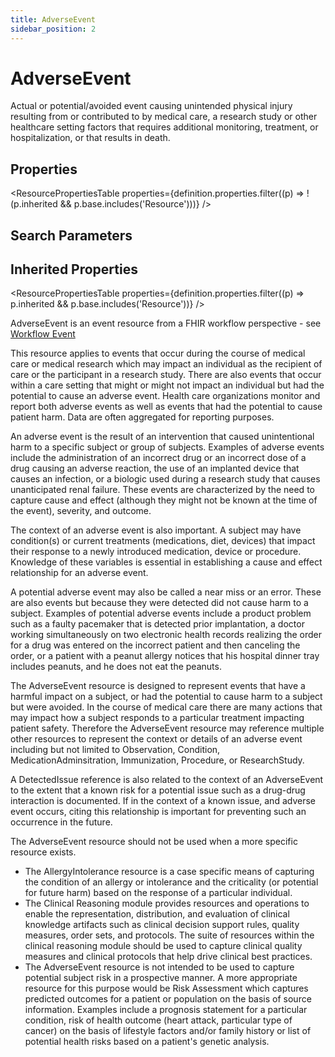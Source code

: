 ```yaml
---
title: AdverseEvent
sidebar_position: 2
---
```



# AdverseEvent

Actual or potential/avoided event causing unintended physical injury resulting from or contributed to by medical care, a research study or other healthcare setting factors that requires additional monitoring, treatment, or hospitalization, or that results in death.

<Tabs queryString="section">
  <TabItem value="schema" label="Schema" default>

## Properties

<ResourcePropertiesTable
  properties={definition.properties.filter((p) => !(p.inherited && p.base.includes('Resource')))}
/>

## Search Parameters

<SearchParamsTable searchParams={definition.searchParameters} />

## Inherited Properties

<ResourcePropertiesTable properties={definition.properties.filter((p) => p.inherited && p.base.includes('Resource'))} />

  </TabItem>
<TabItem value="usage" label="Usage">
<div>   <a name="scope"></a>      <p>    <Link to="/docs/api/fhir/resources/adverseevent">AdverseEvent</Link> is an event resource from a FHIR workflow perspective - see <a href="https://www.hl7.org/fhir/workflow.html#event">Workflow Event</a>   </p>   <p>    This resource applies to events that occur during the course of medical care or medical research which may impact an individual as the recipient of care or the participant in a research study.  There are also events that occur within a care setting that might or might not impact an individual but had the potential to cause an adverse event.  Health care organizations monitor and report both adverse events as well as events that had the potential to cause patient harm.  Data are often aggregated for reporting purposes.     </p>   <p>    An adverse event is the result of an intervention that caused unintentional harm to a specific subject or group of subjects.  Examples of adverse events include the administration of an incorrect drug or an incorrect dose of a drug causing an adverse reaction, the use of an implanted device that causes an infection, or a biologic used during a research study that causes unanticipated renal failure.   These events are characterized by the need to capture cause and effect (although they might not be known at the time of the event), severity, and outcome.     </p>   <p>    The context of an adverse event is also important.  A subject may have condition(s) or current treatments (medications, diet, devices) that impact their response to a newly introduced medication, device or procedure.  Knowledge of these variables is essential in establishing a cause and effect relationship for an adverse event.     </p>   <p>    A potential adverse event may also be called a near miss or an error.  These are also events but because they were detected did not cause harm to a subject.  Examples of potential adverse events include a product problem such as a faulty pacemaker that is detected prior implantation, a doctor working simultaneously on two electronic health records realizing the order for a drug was entered on the incorrect patient and then canceling the order, or a patient with a peanut allergy notices that his hospital dinner tray includes peanuts, and he does not eat the peanuts.     </p>  </div>
</TabItem>
<TabItem value="relationships" label="Relationships">
<div>   <a name="bnr"></a>      <p>    The <Link to="/docs/api/fhir/resources/adverseevent">AdverseEvent</Link> resource is designed to represent events that have a harmful impact on a subject, or had the potential to cause harm to a subject but were avoided.  In the course of medical care there are many actions that may impact how a subject responds to a particular treatment impacting patient safety.  Therefore the <Link to="/docs/api/fhir/resources/adverseevent">AdverseEvent</Link> resource may reference multiple other resources to represent the context or details of an adverse event including but not limited to  <Link to="/docs/api/fhir/resources/observation">Observation</Link>, <Link to="/docs/api/fhir/resources/condition">Condition</Link>, MedicationAdminsitration, <Link to="/docs/api/fhir/resources/immunization">Immunization</Link>, <Link to="/docs/api/fhir/resources/procedure">Procedure</Link>, or <Link to="/docs/api/fhir/resources/researchstudy">ResearchStudy</Link>.     </p>   <p>    A <Link to="/docs/api/fhir/resources/detectedissue">DetectedIssue</Link> reference is also related to the context of an <Link to="/docs/api/fhir/resources/adverseevent">AdverseEvent</Link> to the extent that a known risk for a potential issue such as a drug-drug interaction is documented.  If in the context of a known issue, and adverse event occurs, citing this relationship is important for preventing such an occurrence in the future.   </p>   <p>    The <Link to="/docs/api/fhir/resources/adverseevent">AdverseEvent</Link> resource should not be used when a more specific resource exists.    </p>   <ul>    <li>The <Link to="/docs/api/fhir/resources/allergyintolerance">AllergyIntolerance</Link> resource is a case specific means of capturing the condition of an allergy or intolerance and the criticality (or potential for future harm) based on the response of a particular individual.</li>    <li>The Clinical Reasoning module provides resources and operations to enable the representation, distribution, and evaluation of clinical knowledge artifacts such as clinical decision support rules, quality measures, order sets, and protocols.  The suite of resources within the clinical reasoning module should be used to capture clinical quality measures and clinical protocols that help drive clinical best practices.</li>    <li>The <Link to="/docs/api/fhir/resources/adverseevent">AdverseEvent</Link> resource is not intended to be used to capture potential subject risk in a prospective manner.  A more appropriate resource for this purpose would be Risk Assessment which captures predicted outcomes for a patient or population on the basis of source information. Examples include a prognosis statement for a particular condition, risk of health outcome (heart attack, particular type of cancer) on the basis of lifestyle factors and/or family history or list of potential health risks based on a patient's genetic analysis.</li>   </ul>  </div>
</TabItem>


</Tabs>
